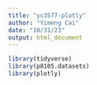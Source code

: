```yaml
---
title: "yc3577-plotly"
author: "Yimeng Cai"
date: "10/31/23"
output: html_document
---
```


```r
library(tidyverse)
library(p8105.datasets)
library(plotly)
```

